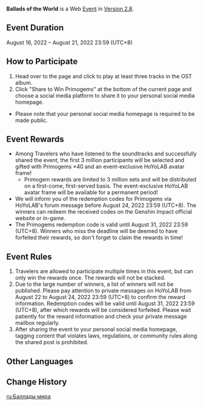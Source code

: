 {{EventTabs|story=1}}
{{Event
|name              = Ballads of the World
|image             = Ballads of the World.png
|type              = Web
|type2             = Submission
|time_known        = yes
|time_start        = 2022-08-16 12:00:00
|time_start_offset = GMT+8
|time_end          = 2022-08-21 23:59:59
|time_end_offset   = GMT+8
|link              = https://www.hoyolab.com/article/6995224
|link2             = https://www.hoyolab.com/topicDetail/2525
|link2name         = Topic Page
}}
'''Ballads of the World''' is a Web [[Event]] in [[Version 2.8]].

==Event Duration==
August 16, 2022 – August 21, 2022 23:59 (UTC+8)

==How to Participate==
# Head over to the page and click to play at least three tracks in the OST album.
# Click "Share to Win Primogems" at the bottom of the current page and choose a social media platform to share it to your personal social media homepage.

*Please note that your personal social media homepage is required to be made public.

==Event Rewards==
* Among Travelers who have listened to the soundtracks and successfully shared the event, the first 3 million participants will be selected and gifted with Primogems ×40 and an event-exclusive HoYoLAB avatar frame!
** Primogem rewards are limited to 3 million sets and will be distributed on a first-come, first-served basis. The event-exclusive HoYoLAB avatar frame will be available for a permanent period!
* We will inform you of the redemption codes for Primogems via HoYoLAB's forum message before August 24, 2022 23:59 (UTC+8). The winners can redeem the received codes on the Genshin Impact official website or in-game.
* The Primogems redemption code is valid until August 31, 2022 23:59 (UTC+8). Winners who miss the deadline will be deemed to have forfeited their rewards, so don't forget to claim the rewards in time!

==Event Rules==
# Travelers are allowed to participate multiple times in this event, but can only win the rewards once. The rewards will not be stacked.
# Due to the large number of winners, a list of winners will not be published. Please pay attention to private messages on HoYoLAB from August 22 to August 24, 2022 23:59 (UTC+8) to confirm the reward information. Redemption codes will be valid until August 31, 2022 23:59 (UTC+8), after which rewards will be considered forfeited. Please wait patiently for the reward information and check your private message mailbox regularly.
# After sharing the event to your personal social media homepage, tagging content that violates laws, regulations, or community rules along the shared post is prohibited.

==Other Languages==
{{Other Languages
|en      = Ballads of the World
|zhs     = 歌行世间
|zhs_rm  = Gēxíng Shìjiān
|zht     = 歌行世間
|zht_rm  = Gēxíng Shìjiān
|zh_tl   = 
|ja      = 歌行世間
|ja_rm   = Kakou Seken{{Assumed}}
|ja_tl   = Ballad of the World
|ko      = {{tt|음악|音樂}}과 거니는 {{tt|세상|世上}}
|ko_rm   = Eumakgwa Geonineun Sesang
|ko_tl   = The World Walking with Music
|es      = Viajes con canto
|es_tl   = Journeys With Song
|fr      = Voyage en chansons
|fr_tl   = Song Journey
|ru      = Баллады мира
|ru_tl   = Ballads of the World
|th      = สดับสำเนียงบรรเลงบนโลกหล้า
|th_rm   = 
|th_tl   = 
|vi      = Hành Ca Thế Gian
|vi_tl   = 
|de      = Lust auf Balladen
|de_tl   = Desire for Ballads
|id      = Ballads of the World
|pt      = Canções do Mundo
|pt_tl   = Songs of the World
|tr      = 
|tr_tl   = 
|it      = 
|it_tl   = 
}}

==Change History==
{{Change History|2.8}}

[[ru:Баллады мира]]